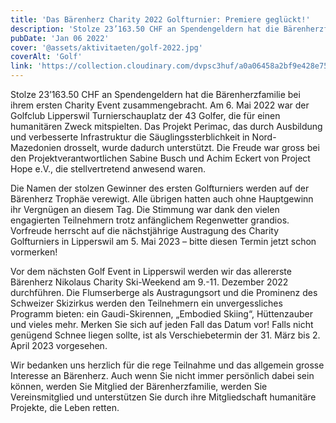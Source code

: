 ```yaml
---
title: 'Das Bärenherz Charity 2022 Golfturnier: Premiere geglückt!'
description: 'Stolze 23’163.50 CHF an Spendengeldern hat die Bärenherzfamilie bei ihrem ersten Charity Event zusammengebracht. Am 6. Mai 2022 war der Golfclub Lipperswil Turnierschauplatz der 43 Golfer, die für einen humanitären Zweck mitspielten. Das Projekt Perimac, das durch Ausbildung und verbesserte Infrastruktur die Säuglingssterblichkeit in Nord-Mazedonien drosselt, wurde dadurch unterstützt. Die Freude war gross bei den Projektverantwortlichen Sabine Busch und Achim Eckert von Project Hope e.V., die stellvertretend anwesend waren.'
pubDate: 'Jan 06 2022'
cover: '@assets/aktivitaeten/golf-2022.jpg'
coverAlt: 'Golf'
link: 'https://collection.cloudinary.com/dvpsc3huf/a0a06458a2bf9e428e759e05b558ec1f'
---
```


Stolze 23’163.50 CHF an Spendengeldern hat die Bärenherzfamilie bei ihrem ersten Charity Event zusammengebracht. Am 6. Mai 2022 war der Golfclub Lipperswil Turnierschauplatz der 43 Golfer, die für einen humanitären Zweck mitspielten. Das Projekt Perimac, das durch Ausbildung und verbesserte Infrastruktur die Säuglingssterblichkeit in Nord-Mazedonien drosselt, wurde dadurch unterstützt. Die Freude war gross bei den Projektverantwortlichen Sabine Busch und Achim Eckert von Project Hope e.V., die stellvertretend anwesend waren.

Die Namen der stolzen Gewinner des ersten Golfturniers werden auf der Bärenherz Trophäe verewigt. Alle übrigen hatten auch ohne Hauptgewinn ihr Vergnügen an diesem Tag. Die Stimmung war dank den vielen engagierten Teilnehmern trotz anfänglichem Regenwetter grandios. Vorfreude herrscht auf die nächstjährige Austragung des Charity Golfturniers in Lipperswil am 5. Mai 2023 – bitte diesen Termin jetzt schon vormerken!

Vor dem nächsten Golf Event in Lipperswil werden wir das allererste Bärenherz Nikolaus Charity Ski-Weekend am 9.-11. Dezember 2022 durchführen. Die Flumserberge als Austragungsort und die Prominenz des Schweizer Skizirkus werden den Teilnehmern ein unvergessliches Programm bieten: ein Gaudi-Skirennen, „Embodied Skiing“, Hüttenzauber und vieles mehr. Merken Sie sich auf jeden Fall das Datum vor! Falls nicht genügend Schnee liegen sollte, ist als Verschiebetermin der 31. März bis 2. April 2023 vorgesehen.

Wir bedanken uns herzlich für die rege Teilnahme und das allgemein grosse Interesse an Bärenherz. Auch wenn Sie nicht immer persönlich dabei sein können, werden Sie Mitglied der Bärenherzfamilie, werden Sie Vereinsmitglied und unterstützen Sie durch ihre Mitgliedschaft humanitäre Projekte, die Leben retten.
